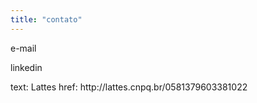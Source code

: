 ```yaml
---
title: "contato"
---
```


e-mail

linkedin

text: Lattes
href: http://lattes.cnpq.br/0581379603381022
